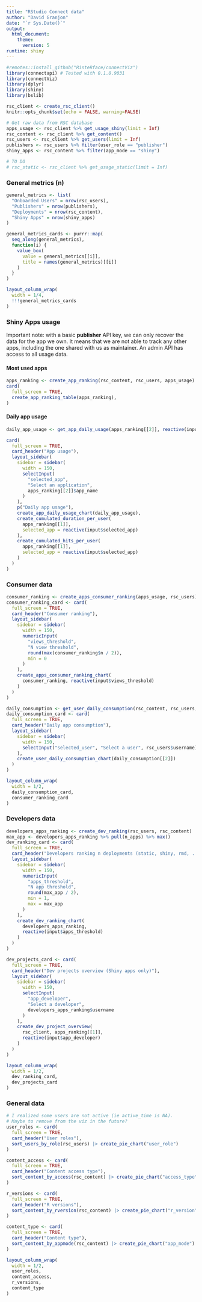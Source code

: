 ```yaml
---
title: "RStudio Connect data"
author: "David Granjon"
date: "`r Sys.Date()`"
output: 
  html_document:
    theme:
      version: 5
runtime: shiny
---
```


```r
#remotes::install_github("RinteRface/connectViz")
library(connectapi) # Tested with 0.1.0.9031
library(connectViz)
library(dplyr)
library(shiny)
library(bslib)

rsc_client <- create_rsc_client()
knitr::opts_chunk$set(echo = FALSE, warning=FALSE)
```

```r
# Get raw data from RSC database
apps_usage <- rsc_client %>% get_usage_shiny(limit = Inf)
rsc_content <- rsc_client %>% get_content()
rsc_users <- rsc_client %>% get_users(limit = Inf)
publishers <- rsc_users %>% filter(user_role == "publisher") 
shiny_apps <- rsc_content %>% filter(app_mode == "shiny")

# TO DO
# rsc_static <- rsc_client %>% get_usage_static(limit = Inf)
```

### General metrics (n)

```r
general_metrics <- list(
  "Onboarded Users" = nrow(rsc_users),
  "Publishers" = nrow(publishers),
  "Deployments" = nrow(rsc_content),
  "Shiny Apps" = nrow(shiny_apps)
)

general_metrics_cards <- purrr::map(
  seq_along(general_metrics),
  function(i) {
    value_box(
      value = general_metrics[[i]],
      title = names(general_metrics)[[i]]
    )
  }
)

layout_column_wrap(
  width = 1/4,
  !!!general_metrics_cards
)
```

### Shiny Apps usage

Important note: with a basic __publisher__ API key, we can only recover the data for the app   we own. It means that we are not able to track any other apps, including the one shared with   us as maintainer. An admin API has access to all usage data.

#### Most used apps

```r
apps_ranking <- create_app_ranking(rsc_content, rsc_users, apps_usage)
card(
  full_screen = TRUE,
  create_app_ranking_table(apps_ranking),
)
```

#### Daily app usage

```r

daily_app_usage <- get_app_daily_usage(apps_ranking[[2]], reactive(input$selected_app))
```

```r
card(
  full_screen = TRUE,
  card_header("App usage"),
  layout_sidebar(
    sidebar = sidebar(
      width = 150,
      selectInput(
        "selected_app", 
        "Select an application", 
        apps_ranking[[2]]$app_name
      )
    ),
    p("Daily app usage"),
    create_app_daily_usage_chart(daily_app_usage),
    create_cumulated_duration_per_user(
      apps_ranking[[1]],
      selected_app = reactive(input$selected_app)
    ),
    create_cumulated_hits_per_user(
      apps_ranking[[1]], 
      selected_app = reactive(input$selected_app)
    )
  )
)
```

### Consumer data

```r
consumer_ranking <- create_apps_consumer_ranking(apps_usage, rsc_users)
consumer_ranking_card <- card(
  full_screen = TRUE,
  card_header("Consumer ranking"),
  layout_sidebar(
    sidebar = sidebar(
      width = 150,
      numericInput(
        "views_threshold",
        "N view threshold",
        round(max(consumer_ranking$n / 2)),
        min = 0
      )
    ),
    create_apps_consumer_ranking_chart(
      consumer_ranking, reactive(input$views_threshold)
    )
  )
)
```

```r
daily_consumption <- get_user_daily_consumption(rsc_content, rsc_users, apps_usage, reactive(input$selected_user))
daily_consumption_card <- card(
  full_screen = TRUE,
  card_header("Daily app consumption"),
  layout_sidebar(
    sidebar = sidebar(
      width = 150,
      selectInput("selected_user", "Select a user", rsc_users$username)
    ),
    create_user_daily_consumption_chart(daily_consumption[[2]])
  )
)
```

```r
layout_column_wrap(
  width = 1/2,
  daily_consumption_card,
  consumer_ranking_card
)
```

### Developers data

```r
developers_apps_ranking <- create_dev_ranking(rsc_users, rsc_content)
max_app <- developers_apps_ranking %>% pull(n_apps) %>% max()
dev_ranking_card <- card(
  full_screen = TRUE,
  card_header("Developers ranking n deployments (static, shiny, rmd, ...)"),
  layout_sidebar(
    sidebar = sidebar(
      width = 150,
      numericInput(
        "apps_threshold",
        "N app threshold",
        round(max_app / 2),
        min = 1,
        max = max_app
      )
    ),
    create_dev_ranking_chart(
      developers_apps_ranking, 
      reactive(input$apps_threshold)
    )
  )
)
```

```r
dev_projects_card <- card(
  full_screen = TRUE,
  card_header("Dev projects overview (Shiny apps only)"),
  layout_sidebar(
    sidebar = sidebar(
      width = 150,
      selectInput(
        "app_developer",
        "Select a developer",
        developers_apps_ranking$username
      )
    ),
    create_dev_project_overview(
      rsc_client, apps_ranking[[1]], 
      reactive(input$app_developer)
    )
  )
)
```

```r
layout_column_wrap(
  width = 1/2,
  dev_ranking_card,
  dev_projects_card
)
```


### General data


```r
# I realized some users are not active (ie active_time is NA).
# Maybe to remove from the viz in the future?
user_roles <- card(
  full_screen = TRUE,
  card_header("User roles"),
  sort_users_by_role(rsc_users) |> create_pie_chart("user_role")
)
```

```r
content_access <- card(
  full_screen = TRUE,
  card_header("Content access type"),
  sort_content_by_access(rsc_content) |> create_pie_chart("access_type")
)
```

```r
r_versions <- card(
  full_screen = TRUE,
  card_header("R versions"),
  sort_content_by_rversion(rsc_content) |> create_pie_chart("r_version")
)
```

```r
content_type <- card(
  full_screen = TRUE,
  card_header("Content type"),
  sort_content_by_appmode(rsc_content) |> create_pie_chart("app_mode")
)
```

```r
layout_column_wrap(
  width = 1/2,
  user_roles,
  content_access,
  r_versions,
  content_type
)
```
